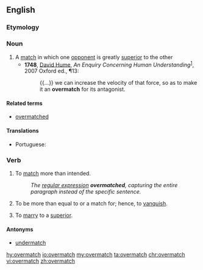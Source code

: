 ==English==

===Etymology===

{{prefix|over|match}}

===Noun===
{{en-noun|es}}

# A [[match]] in which one [[opponent]] is greatly [[superior]] to the other
#* '''1748''',  [[w:David Hume|David Hume]],  ''An Enquiry Concerning Human Understanding''<sup>[http://books.google.com/books?id=aA9XN9zC56oC]</sup>, 2007 Oxford ed., ¶13:
#*: {{...}} we can increase the velocity of that force, so as to make it an '''overmatch''' for its antagonist.

====Related terms====
*[[overmatched]]

====Translations====
{{trans-top|a match}}
* Portuguese: {{t+|pt|batalha|f}} {{t+|pt|perdida}}
{{trans-mid}}
{{trans-bottom}}

===Verb===
{{en-verb|overmatch|es}}

# To [[match]] more than intended.
#: ''The [[regular expression]] '''overmatched''', capturing the entire paragraph instead of the specific sentence.''
# To be more than equal to or a match for; hence, to [[vanquish]].
#: {{rfquotek|Drayton}}
# To [[marry]] to a [[superior]].
#: {{rfquotek|Burton}}

====Antonyms====
*[[undermatch]]

[[hy:overmatch]]
[[io:overmatch]]
[[my:overmatch]]
[[ta:overmatch]]
[[chr:overmatch]]
[[vi:overmatch]]
[[zh:overmatch]]